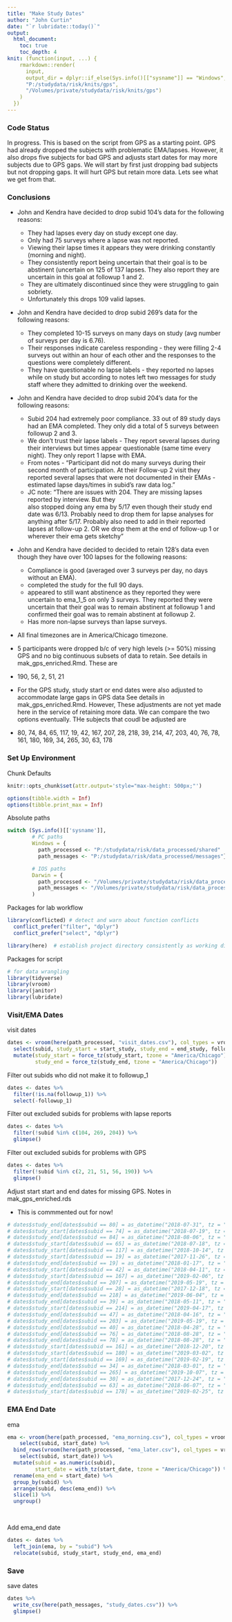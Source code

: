 ```yaml
---
title: "Make Study Dates"
author: "John Curtin"
date: "`r lubridate::today()`"
output: 
  html_document:
    toc: true 
    toc_depth: 4
knit: (function(input, ...) {
    rmarkdown::render(
      input,
      output_dir = dplyr::if_else(Sys.info()[["sysname"]] == "Windows",
      "P:/studydata/risk/knits/gps", 
      "/Volumes/private/studydata/risk/knits/gps")
    )
  })
---
```


### Code Status
In progress.  This is based on the script from GPS as a starting point.   GPS had
already dropped the subjects with problematic EMA/lapses.  However, it also drops
five subjects for bad GPS and adjusts start dates for may more subjects due to GPS 
gaps.   We will start by first just dropping bad subjects but not dropping gaps.
It will hurt GPS but retain more data.   Lets see what we get from that.  



### Conclusions   

- John and Kendra have decided to drop subid 104's data for the following reasons:   
  - They had lapses every day on study except one day.    
  - Only had 75 surveys where a lapse was not reported.   
  - Viewing their lapse times it appears they were drinking constantly (morning and 
  night).   
  - They consistently report being uncertain that their goal is to be abstinent 
  (uncertain on 125 of 137 lapses. They also report they are uncertain in this goal 
  at followup 1 and 2.    
  - They are ultimately discontinued since they were struggling to gain sobriety.   
  - Unfortunately this drops 109 valid lapses.    


- John and Kendra have decided to drop subid 269's data for the following reasons:       
  - They completed 10-15 surveys on many days on study (avg number of surveys per 
  day is 6.76).  
  - Their responses indicate careless responding - they were filling 2-4 surveys out 
  within an hour of each other and the responses to the questions were completely different.     
  - They have questionable no lapse labels - they reported no lapses while on study but 
  according to notes left two messages for study staff where they admitted to drinking 
  over the weekend.   
  

- John and Kendra have decided to drop subid 204's data for the following reasons:    
  - Subid 204 had extremely poor compliance. 33 out of 89 study days had an EMA completed. 
  They only did a total of 5 surveys between followup 2 and 3.    
  - We don't trust their lapse labels - They report several lapses during their interviews 
  but times appear questionable (same time every night). They only report 1 lapse with EMA.
  - From notes - "Participant did not do many surveys during their second month of participation. 
  At their Follow-up 2 visit they reported several lapses that were not documented in their 
  EMAs - estimated lapse days/times in subid's raw data log."  
  - JC note: "There are issues with 204. They are missing lapses reported by interview. But they  
  also stopped doing any ema by 5/17 even though their study end date was 6/13. Probably need to 
  drop them for lapse analyses for anything after 5/17.  Probably also need to add in their 
  reported lapses at follow-up 2. OR we drop them at the end of follow-up 1 or wherever their 
  ema gets sketchy"    


- John and Kendra have decided to decided to retain 128's data even though they have over 100 lapses for 
the following reasons:   
  - Compliance is good (averaged over 3 surveys per day, no days without an EMA).       
  - completed the study for the full 90 days.    
  - appeared to still want abstinence as they reported they were uncertain to ema_1_5 
  on only 3 surveys. They reported they were uncertain that their goal was to remain 
  abstinent at followup 1 and confirmed their goal was to remain abstinent at followup 2.    
  - Has more non-lapse surveys than lapse surveys.   
  

- All final timezones are in America/Chicago timezone.    

- 5 participants were dropped b/c of very high levels (>= 50%) missing GPS
and no big continuous subsets of data to retain.  See details in 
mak_gps_enriched.Rmd.  These are

* 190, 56, 2, 51, 21


- For the GPS study, study start or end dates were also adjusted to accommodate large gaps in GPS data  See details in 
mak_gps_enriched.Rmd.  However, These adjustments are not yet made here in the service of retaining more data.   We can 
compare the two options eventually.   THe subjects that coudl be adjusted are

* 80, 74, 84, 65, 117, 19, 42, 167, 207, 28, 218, 39, 214, 47, 203, 40, 76, 78, 161, 180, 169, 34, 265, 30, 63, 178



### Set Up Environment

Chunk Defaults
```r
knitr::opts_chunk$set(attr.output='style="max-height: 500px;"')

options(tibble.width = Inf)
options(tibble.print_max = Inf)
```

Absolute paths
```r
switch (Sys.info()[['sysname']],
        # PC paths
        Windows = {
          path_processed <- "P:/studydata/risk/data_processed/shared"
          path_messages <- "P:/studydata/risk/data_processed/messages"},

        # IOS paths
        Darwin = {
          path_processed <- "/Volumes/private/studydata/risk/data_processed/shared"
          path_messages <- "/Volumes/private/studydata/risk/data_processed/messages"}
        )
```

Packages for lab workflow 
```r
library(conflicted) # detect and warn about function conflicts
  conflict_prefer("filter", "dplyr")
  conflict_prefer("select", "dplyr")

library(here)  # establish project directory consistently as working directory
```


Packages for script
```r
# for data wrangling
library(tidyverse)
library(vroom)
library(janitor)
library(lubridate)
```

### Visit/EMA Dates

visit dates
```r
dates <- vroom(here(path_processed, "visit_dates.csv"), col_types = vroom::cols()) %>%
  select(subid, study_start = start_study, study_end = end_study, followup_1) %>% 
  mutate(study_start = force_tz(study_start, tzone = "America/Chicago"),
         study_end = force_tz(study_end, tzone = "America/Chicago")) 
```

Filter out subids who did not make it to followup_1
```r
dates <- dates %>% 
  filter(!is.na(followup_1)) %>% 
  select(-followup_1)
```

Filter out excluded subids for problems with lapse reports
```r
dates <- dates %>% 
  filter(!subid %in% c(104, 269, 204)) %>% 
  glimpse()
```

Filter out excluded subids for problems with GPS
```r
dates <- dates %>% 
  filter(!subid %in% c(2, 21, 51, 56, 190)) %>% 
  glimpse()
```

Adjust start start and end dates for missing GPS.  Notes in mak_gps_enriched.rds

* This is commmented out for now!
```r
# dates$study_end[dates$subid == 80] = as_datetime("2018-07-31", tz = "America/Chicago")
# dates$study_start[dates$subid == 74] = as_datetime("2018-07-19", tz = "America/Chicago")
# dates$study_end[dates$subid == 84] = as_datetime("2018-08-06", tz = "America/Chicago")
# dates$study_start[dates$subid == 65] = as_datetime("2018-07-18", tz = "America/Chicago")
# dates$study_start[dates$subid == 117] = as_datetime("2018-10-14", tz = "America/Chicago")
# dates$study_start[dates$subid == 19] = as_datetime("2017-11-26", tz = "America/Chicago")
# dates$study_end[dates$subid == 19] = as_datetime("2018-01-17", tz = "America/Chicago")
# dates$study_start[dates$subid == 42] = as_datetime("2018-04-11", tz = "America/Chicago")
# dates$study_start[dates$subid == 167] = as_datetime("2019-02-06", tz = "America/Chicago")
# dates$study_end[dates$subid == 207] = as_datetime("2019-05-19", tz = "America/Chicago")
# dates$study_start[dates$subid == 28] = as_datetime("2017-12-18", tz = "America/Chicago")
# dates$study_end[dates$subid == 218] = as_datetime("2019-06-04", tz = "America/Chicago")
# dates$study_end[dates$subid == 39] = as_datetime("2018-05-11", tz = "America/Chicago")
# dates$study_start[dates$subid == 214] = as_datetime("2019-04-17", tz = "America/Chicago")
# dates$study_end[dates$subid == 47] = as_datetime("2018-04-16", tz = "America/Chicago")
# dates$study_end[dates$subid == 203] = as_datetime("2019-05-19", tz = "America/Chicago")
# dates$study_end[dates$subid == 40] = as_datetime("2018-04-28", tz = "America/Chicago")
# dates$study_end[dates$subid == 76] = as_datetime("2018-08-28", tz = "America/Chicago")
# dates$study_end[dates$subid == 78] = as_datetime("2018-08-28", tz = "America/Chicago")
# dates$study_start[dates$subid == 161] = as_datetime("2018-12-20", tz = "America/Chicago")
# dates$study_start[dates$subid == 180] = as_datetime("2019-03-02", tz = "America/Chicago")
# dates$study_start[dates$subid == 169] = as_datetime("2019-02-19", tz = "America/Chicago")
# dates$study_end[dates$subid == 34] = as_datetime("2018-03-01", tz = "America/Chicago")
# dates$study_end[dates$subid == 265] = as_datetime("2019-10-07", tz = "America/Chicago")
# dates$study_end[dates$subid == 30] = as_datetime("2017-12-24", tz = "America/Chicago")
# dates$study_end[dates$subid == 63] = as_datetime("2018-06-07", tz = "America/Chicago")
# dates$study_start[dates$subid == 178] = as_datetime("2019-02-25", tz = "America/Chicago")
```



### EMA End Date

ema
```r
ema <- vroom(here(path_processed, "ema_morning.csv"), col_types = vroom::cols()) %>% 
    select(subid, start_date) %>% 
  bind_rows(vroom(here(path_processed, "ema_later.csv"), col_types = vroom::cols()) %>% 
    select(subid, start_date)) %>% 
  mutate(subid = as.numeric(subid),
         start_date = with_tz(start_date, tzone = "America/Chicago")) %>% 
  rename(ema_end = start_date) %>% 
  group_by(subid) %>% 
  arrange(subid, desc(ema_end)) %>% 
  slice(1) %>% 
  ungroup()
  
  
```


Add ema_end date
```r
dates <- dates %>% 
  left_join(ema, by = "subid") %>% 
  relocate(subid, study_start, study_end, ema_end) 
```



### Save

save dates
```r
dates %>% 
  write_csv(here(path_messages, "study_dates.csv")) %>% 
  glimpse()
```
